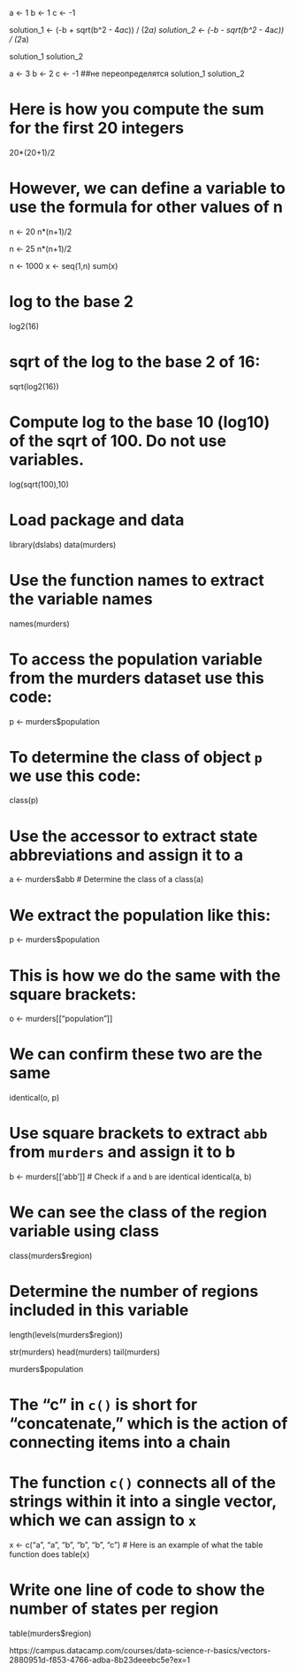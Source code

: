 a <- 1 
b <- 1 
c <- -1

solution_1 <- (-b + sqrt(b^2 - 4*a*c)) / (2*a)
solution_2 <- (-b - sqrt(b^2 - 4*a*c)) / (2*a)

solution_1 
solution_2

a <- 3
b <- 2 
c <- -1
##не переопределятся
solution_1
solution_2

# Here is how you compute the sum for the first 20 integers
20*(20+1)/2 

# However, we can define a variable to use the formula for other values of n
n <- 20
n*(n+1)/2

n <- 25
n*(n+1)/2


n <- 1000
x <- seq(1,n)
sum(x)

# log to the base 2 
log2(16)

# sqrt of the log to the base 2 of 16:
sqrt(log2(16))

# Compute log to the base 10 (log10) of the sqrt of 100. Do not use variables.
log(sqrt(100),10)

# Load package and data

library(dslabs)
data(murders)

# Use the function names to extract the variable names 
names(murders)

# To access the population variable from the murders dataset use this code:
p <- murders$population 

# To determine the class of object `p` we use this code:
class(p)

# Use the accessor to extract state abbreviations and assign it to a
a <- murders$abb
# Determine the class of a
class(a)

# We extract the population like this:
p <- murders$population

# This is how we do the same with the square brackets:
o <- murders[["population"]]

# We can confirm these two are the same
identical(o, p)

# Use square brackets to extract `abb` from `murders` and assign it to b
b <- murders[['abb']]
# Check if `a` and `b` are identical 
identical(a, b)

# We can see the class of the region variable using class
class(murders$region)

# Determine the number of regions included in this variable 
length(levels(murders$region))

str(murders)
head(murders)
tail(murders)

murders$population

# The "c" in `c()` is short for "concatenate," which is the action of connecting items into a chain
# The function `c()` connects all of the strings within it into a single vector, which we can assign to `x`
x <- c("a", "a", "b", "b", "b", "c")
# Here is an example of what the table function does
table(x)

# Write one line of code to show the number of states per region
table(murders$region)

https://campus.datacamp.com/courses/data-science-r-basics/vectors-2880951d-f853-4766-adba-8b23deeebc5e?ex=1